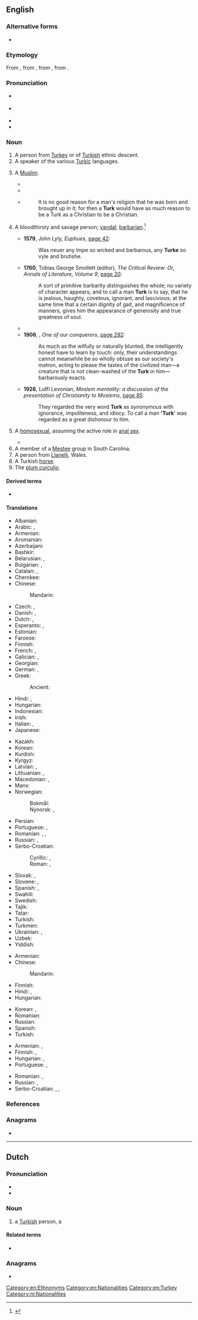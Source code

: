 {{also|turk|Türk|Turk.}}
==English==

===Alternative forms===
* {{l|en|Turke}} {{qualifier|obsolete}}

===Etymology===
From {{der|en|fro|Turc}}, from  {{der|en|ML.|Turcus}}, from {{der|en|tr|Türk}}, from {{der|en|otk|𐱅𐰇𐰼𐰜|ts=türük}}.

===Pronunciation===
* {{a|GenAm}} {{IPA|en|/tɝk/}}
* {{a|RP}} {{IPA|en|/tɜːk/}}
* {{audio|en|En-au-Turk.ogg|Audio (AU)}}
* {{rhymes|en|ɜː(ɹ)k}}

===Noun===
{{en-noun}}

# A person from [[Turkey]] or of [[Turkish]] ethnic descent.
# A speaker of the various [[Turkic]] languages.
# {{lb|en|obsolete}} A [[Muslim]].
#* {{RQ:Shakespeare Hamlet|act=3|scene=2|page=268|column=2|passage=Would not this, sir, and a forest of feathers—if the rest of my fortunes turn '''Turk''' with me—with two Provincial roses on my razed shoes, get me a fellowship in a cry of players?}}
#* {{RQ:Florio Montaigne Essayes|chapter=12|book=II|passage=Compare but our manners unto a '''Turke''' {{transterm|mahometan|Mahometan|lang=frm}}, or a Pagan, and we must needs yeeld unto them{{nb...}}.}}
#* {{rfdatek|en|Chillingworth}}
#*: It is no good reason for a man's religion that he was born and brought up in it; for then a '''Turk''' would have as much reason to be a Turk as a Christian to be a Christian.
# {{lb|en|archaic}} A bloodthirsty and savage person; [[vandal]]; [[barbarian]].<ref>{{R:OED2}}</ref> {{defdate|from 16th c.}}
#* '''1579''', John Lyly, ''Euphues'', [http://books.google.am/books?id=nc45AQAAMAAJ&dq=%22any%20Turke%22%20euphues&pg=PA42#v=onepage&q=%22any%20Turke%22%20euphues&f=false page 42]:
#*: Was neuer any Impe so wicked and barbarous, any '''Turke''' so vyle and brutishe.
#* '''1760''', Tobias George Smollett (editor), ''The Critical Review: Or, Annals of Literature, Volume 9'', [http://books.google.am/books?id=zr8PAAAAQAAJ&dq=%22at%20the%20fame%20time%20that%20a%20certain%20dignity%20of%20gait%2C%20and%20magnificence%22&pg=PA20#v=onepage&q=%22to%20call%20a%20man%20a%20Turk%22&f=false page 20]:
#*: A sort of primitive barbarity distinguishes the whole; no variety of character appears; and to call a man '''Turk''' is to say, that he is jealous, haughty, covetous, ignorant, and lascivious; at the same time that a certain dignity of gait, and magnificence of manners, gives him the appearance of generosity and true greatness of soul.
#* {{quote-book|en|year=1987|author=Anne Mozley|title=Essays from "Blackwood"| page=21| passage=A bad temper does seem often favourable to health. The man who has been a '''Turk''' all his life lives long to plague all about him.}}
#* '''1906''', {{w|George Meredith}}, ''One of our conquerors'', [http://books.google.am/books?id=JbZEAAAAYAAJ&q=%22a+creature+that+is+not+clean-washed+of+the+Turk+in+him%22&dq=%22a+creature+that+is+not+clean-washed+of+the+Turk+in+him%22&hl=en&sa=X&ei=EIWcUru8OILpywPPvoCIDw&redir_esc=y page 292]:
#*: As much as the wilfully or naturally blunted, the intelligently honest have to learn by touch: only, their understandings cannot meanwhile be so wholly obtuse as our society's matron, acting to please the tastes of the civilized man—a creature that is not clean-washed of the '''Turk''' in him—barbarously exacts.
#* '''1928''', Luṫfī Levonian, ''Moslem mentality: a discussion of the presentation of Christianity to Moslems'', [http://www.google.am/search?tbm=bks&hl=en&q=%22call+a+man+turk%22+%22Moslem+mentality%22#hl=en&q=%22To+call+a+man+'Turk'+was+regarded+as%22&safe=off&tbm=bks page 85]:
#*: They regarded the very word '''Turk''' as synonymous with ignorance, impoliteness, and idiocy. To call a man ''''Turk'''' was regarded as a great dishonour to him.
# {{rfv-sense|en}} {{lb|en|US|slang}} A [[homosexual]], assuming the active role in [[anal sex]].
#* {{quote-book|en|year=1953  |title=In for Life, a Convict's Story |author=Tom Runyon |page=99 |ISBN=|passage=The perennial bachelor, on his part, gained a certain amount of prestige in certain circles by supporting a boy - from being known as a wolf, or a jocker, or a '''Turk''' .}}
# A member of a [[Mestee]] group in South Carolina.
# A person from [[Llanelli]], Wales.
# A Turkish [[horse]].
# The [[plum curculio]].

====Derived terms====
* {{l|en|Turk's head}}

====Translations====
{{trans-top|a person from Turkey}}
* Albanian: {{t+|sq|turk|m}}
* Arabic: {{t|ar|تُرْكِيّ|m}}, {{t+|ar|تُرْكِيَّة|f}}
* Armenian: {{t+|hy|թուրք}}
* Aromanian: {{t|rup|turcu|m}}
* Azerbaijani: {{t+|az|türk}}
* Bashkir: {{t|ba|төрөк}}
* Belarusian: {{t|be|ту́рак|m}}, {{t|be|турча́нка|f|}}
* Bulgarian: {{t|bg|ту́рчин|m}}, {{t+|bg|турки́ня|f}}
* Catalan: {{t+|ca|turc|m}}, {{t+|ca|turca|f}}
* Cherokee: {{t|chr|ᎠᎬᎾ}}
* Chinese:
*: Mandarin: {{t+|cmn|土耳其人|tr=tǔ'ěrqírén|sc=Hani}}
* Czech: {{t+|cs|Turek|m}}, {{t+|cs|Turkyně|f}}
* Danish: {{t|da|tyrk|c}}, {{t+|da|tyrker|c}}
* Dutch: {{t+|nl|Turk|m}}, {{t+|nl|Turkse|f}}
* Esperanto: {{t|eo|turko}} {{qualifier|man or woman}}, {{t|eo|turkino}} {{qualifier|woman}}
* Estonian: {{t|et|türklane}}
* Faroese: {{t|fo|turkur|m}}
* Finnish: {{t+|fi|turkkilainen}}
* French: {{t+|fr|Turc|m}}, {{t+|fr|Turque|f}}
* Galician: {{t+|gl|turco|m}}, {{t|gl|turca|f}}
* Georgian: {{t|ka|თურქი}}
* German: {{t+|de|Türke|m}}, {{t+|de|Türkin|f}}
* Greek: {{t+|el|Τούρκος|m}}
*: Ancient: {{t|grc|Τοῦρκος|m}}
* Hindi: {{t+|hi|तुर्क}}, {{t+|hi|तुर्की}}
* Hungarian: {{t+|hu|török}}
* Indonesian: {{t|id|orang turki}}
* Irish: {{t|ga|Turcach|m}}
* Italian: {{t+|it|turco|m}}, {{t+|it|turca|f}}
* Japanese: {{t|ja|トルコ人|tr=torukojin}}
{{trans-mid}}
* Kazakh: {{t|kk|түрік|sc=Cyrl}}
* Korean: {{t|ko|[[터키]] [[사람]]}}
* Kurdish: {{t-needed|ku}}
* Kyrgyz: {{t+|ky|түрк|sc=Cyrl}}
* Latvian: {{t|lv|turks|m}}, {{t|lv|turciete|f}}
* Lithuanian: {{t+|lt|turkas|m}}, {{t+|lt|turkė|f}}
* Macedonian: {{t|mk|Турчин|m}}, {{t|mk|Турчинка|f}}
* Manx: {{t|gv|Turkagh|m}}
* Norwegian:
*: Bokmål: {{t+|nb|tyrker|m}}
*: Nynorsk: {{t|nn|tyrk|m}}, {{t+|nn|tyrkar|m}}
* Persian: {{t+|fa|ترک|tr=tork}}
* Portuguese: {{t+|pt|turco|m}}, {{t|pt|turca|f}}
* Romanian: {{t+|ro|turc|m}}, {{t+|ro|turcoaică|f}}, {{t+|ro|turcă|f}}
* Russian: {{t+|ru|ту́рок|m}}, {{t+|ru|турча́нка|f}}
* Serbo-Croatian:
*: Cyrillic: {{t|sh|Ту̀рчӣн|m}}, {{t|sh|Ту̏ркиња|f}}
*: Roman: {{t+|sh|Tùrčīn|m}}, {{t|sh|Tȕrkinja|f}}
* Slovak: {{t+|sk|Turek|m}}, {{t+|sk|Turkyňa|f}}
* Slovene: {{t+|sl|Túrek|m}}, {{t|sl|Túrkinja|f}}
* Spanish: {{t+|es|turco|m}}, {{t+|es|turca|f}}
* Swahili: {{t+|sw|Mturuki}}
* Swedish: {{t+|sv|turk|c}}
* Tajik: {{t|tg|турк|sc=Cyrl}}
* Tatar: {{t+|tt|төрек|sc=Cyrl}}
* Turkish: {{t+|tr|Türk}}
* Turkmen: {{t|tk|Türk}}
* Ukrainian: {{t|uk|ту́рок|m|sc=Cyrl}}, {{t|uk|турча́нка|f|sc=Cyrl}}
* Uzbek: {{t+|uz|turk}}
* Yiddish: {{t|yi|טערק|m|sc=Hebr}}
{{trans-bottom}}

{{trans-top|a speaker of the various Turkic languages}}
* Armenian: {{t+|hy|թյուրք}}
* Chinese:
*: Mandarin: {{t|cmn|突厥人|tr=tūjuérén}}
* Finnish: {{t|fi|turkinsukuinen}}
* Hindi: {{t+|hi|तुर्क|m}}, {{t+|hi|तुर्की}}
* Hungarian: {{t+|hu|türk}}
{{trans-mid}}
* Korean: {{t+|ko|돌궐}}, {{t|ko|투르크}}
* Romanian: {{t+|ro|turc|m}}
* Russian: {{t+|ru|тюрк|m}}
* Spanish: {{t+|es|turco|m}}
* Turkish: {{t+|tr|Türk}}
{{trans-bottom}}

{{trans-see|Muslim}}

{{trans-top|bloodthirsty and savage person}}
* Armenian: {{t+|hy|թուրք}}, {{t+|hy|բարբարոս}}
* Finnish: {{t+|fi|barbaari}}, {{t+|fi|raakalainen}}
* Hungarian: {{t+|hu|barbár}}, {{t+|hu|vandál}}
* Portuguese: {{t+|pt|bárbaro|m}}, {{t+|pt|selvagem|m|f}}
{{trans-mid}}
* Romanian: {{t+|ro|barbar|m}}, {{t+|ro|vandal|m}}
* Russian: {{t+|ru|ва́рвар|m}}, {{t+|ru|ванда́л|m}}
* Serbo-Croatian: {{t+|sh|barbar}}, {{t+|sh|varvarin}}, {{t+|sh|vandal}}
{{trans-bottom}}

===References===
<references />

===Anagrams===
* {{anagrams|en|a=krtu|Kurt|Truk}}

[[Category:en:Ethnonyms]]
[[Category:en:Nationalities]]
[[Category:en:Turkey]]

----

==Dutch==

===Pronunciation===
* {{audio|nl|Nl-Turk.ogg|Audio}}
* {{rhymes|nl|ʏrk}}

===Noun===
{{nl-noun|m|-en|Turkje|f=Turkse}}

# a [[Turkish]] person, a {{l|en|Turk}}

====Related terms====
* {{l|nl|Turkije}}

===Anagrams===
* {{l|nl|rukt}}

[[Category:nl:Nationalities]]